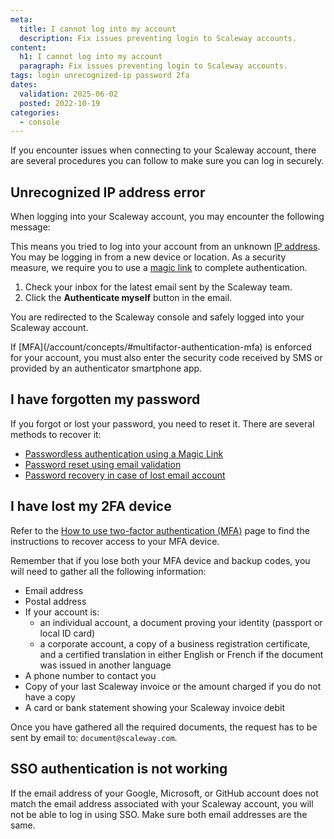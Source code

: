 ```yaml
---
meta:
  title: I cannot log into my account
  description: Fix issues preventing login to Scaleway accounts.
content:
  h1: I cannot log into my account
  paragraph: Fix issues preventing login to Scaleway accounts.
tags: login unrecognized-ip password 2fa
dates:
  validation: 2025-06-02
  posted: 2022-10-19
categories:
  - console
---
```


If you encounter issues when connecting to your Scaleway account, there are several procedures you can follow to make sure you can log in securely.

## Unrecognized IP address error
When logging into your Scaleway account, you may encounter the following message:

<Lightbox src="scaleway-unrecognized-ip.webp" alt="" />

This means you tried to log into your account from an unknown [IP address](/public-gateways/concepts/#ip-address). You may be logging in from a new device or location. As a security measure, we require you to use a [magic link](/account/concepts/#magic-link) to complete authentication.

1. Check your inbox for the latest email sent by the Scaleway team.
2. Click the **Authenticate myself** button in the email.

You are redirected to the Scaleway console and safely logged into your Scaleway account.

<Message type="note">
If [MFA](/account/concepts/#multifactor-authentication-mfa) is enforced for your account, you must also enter the security code received by SMS or provided by an authenticator smartphone app.
</Message>


## I have forgotten my password

If you forgot or lost your password, you need to reset it. There are several methods to recover it:
  - [Passwordless authentication using a Magic Link](/account/how-to/recover-a-lost-password/#log-in-without-a-password-using-a-magic-link)
  - [Password reset using email validation](/account/how-to/recover-a-lost-password/#reset-your-password-using-email-validation)
  - [Password recovery in case of lost email account](/account/how-to/recover-a-lost-password/#recover-your-password-if-you-lost-access-to-your-email-account)

## I have lost my 2FA device

Refer to the [How to use two-factor authentication (MFA)](/account/how-to/use-2fa/) page to find the instructions to recover access to your MFA device.

Remember that if you lose both your MFA device and backup codes, you will need to gather all the following information:

* Email address
* Postal address
* If your account is:
  - an individual account, a document proving your identity (passport or local ID card)
  - a corporate account, a copy of a business registration certificate,
   and a certified translation in either English or French if the document was issued in another language
* A phone number to contact you
* Copy of your last Scaleway invoice or the amount charged if you do not have a copy
* A card or bank statement showing your Scaleway invoice debit

Once you have gathered all the required documents, the request has to be sent by email to: `document@scaleway.com`.

## SSO authentication is not working

If the email address of your Google, Microsoft, or GitHub account does not match the email address associated with your Scaleway account, you will not be able to log in using SSO. Make sure both email addresses are the same.